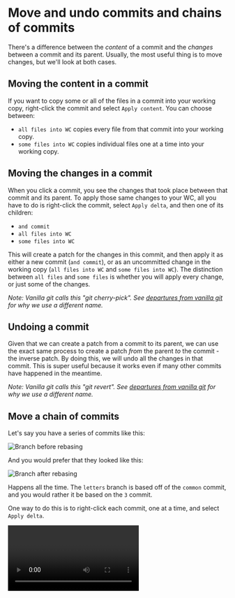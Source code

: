 
# Move and undo commits and chains of commits

There's a difference between the *content* of a commit and the *changes* between a commit and its parent.  Usually, the most useful thing is to move changes, but we'll look at both cases.

## Moving the content in a commit

If you want to copy some or all of the files in a commit into your working copy, right-click the commit and select <Inline alt="Apply content icon" src="time-travel/cherry-pick-and-rebase/apply_file.png" />`Apply content`.  You can choose between:

- <Inline alt="All files icon" src="time-travel/cherry-pick-and-rebase/blank_folder.png" />`all files into WC` copies every file from that commit into your working copy.
- <Inline alt="Some files icon" src="time-travel/cherry-pick-and-rebase/blank_file.png" />`some files into WC` copies individual files one at a time into your working copy.

## Moving the changes in a commit

When you click a commit, you see the changes that took place between that commit and its parent.  To apply those same changes to your WC, all you have to do is right-click the commit, select <Inline alt="Apply delta icon" src="time-travel/cherry-pick-and-rebase/apply_delta.png" />`Apply delta`, and then one of its children:

- <Inline alt="Commit icon" src="time-travel/cherry-pick-and-rebase/commit.png" />`and commit`
- <Inline alt="All files icon" src="time-travel/cherry-pick-and-rebase/blank_folder.png" />`all files into WC`
- <Inline alt="Some files icon" src="time-travel/cherry-pick-and-rebase/blank_file.png" />`some files into WC`

This will create a patch for the changes in this commit, and then apply it as either a new commit (`and commit`), or as an uncommitted change in the working copy (`all files into WC` and `some files into WC`).  The distinction between `all files` and `some files` is whether you will apply every change, or just some of the changes.

*Note: Vanilla git calls this "git cherry-pick".  See [departures from vanilla git](/epilogue/departures) for why we use a different name.*

## Undoing a commit

Given that we can create a patch from a commit to its parent, we can use the exact same process to create a patch *from* the parent *to* the commit - the inverse patch.  By doing this, we will undo all the changes in that commit.  This is super useful because it works even if many other commits have happened in the meantime.

*Note: Vanilla git calls this "git revert".  See [departures from vanilla git](/epilogue/departures) for why we use a different name.*

## Move a chain of commits

Let's say you have a series of commits like this:

![Branch before rebasing](time-travel/cherry-pick-and-rebase/before-rebase.png)

And you would prefer that they looked like this:

![Branch after rebasing](time-travel/cherry-pick-and-rebase/after-rebase.png)

Happens all the time.  The `letters` branch is based off of the `common` commit, and you would rather it be based on the `3` commit.

One way to do this is to right-click each commit, one at a time, and select <Inline alt="Apply delta icon" src="time-travel/cherry-pick-and-rebase/apply_delta.png" />`Apply delta`.

<Video mp4="time-travel/cherry-pick-and-rebase/rebase-by-cherry-picking.mp4"/>

A faster way to accomplish this is the <Inline alt="Rebase icon" src="time-travel/cherry-pick-and-rebase/rebase.png" />`rebase` command.  Here's how it works:

- checkout the branch you want to move
- right-click the branch you'd like to change its base to
- select <Inline alt="Rebase icon" src="time-travel/cherry-pick-and-rebase/rebase.png" />`rebase`

<Video mp4="time-travel/cherry-pick-and-rebase/rebase-actual.mp4"/>

## Rebase onto origin/master

The scenario above happens especially often in a team setting - somebody else uploaded their changes before you did.  Because it's so common, there's a shortcut for exactly this case:

![Rebase onto origin/master](time-travel/cherry-pick-and-rebase/TODO.png)

But you need to be careful about rebasing branches which you have shared.  When your branch moves to the new tip after a rebase, your old commits are [lost](/branches/reflog).

![Rebase deletes commits](time-travel/cherry-pick-and-rebase/TODO.png)

That's fine if you haven't shared those commits with anyone else, but it's not good if you already have.  In the situation below, for example, the commits in `master` have already been published to `origin/sharedFeature`.

![Not good to rebase](time-travel/cherry-pick-and-rebase/TODO.png)

If you rebase `master`, there will be some duplicated commits!

![Duplicated commits](time-travel/cherry-pick-and-rebase/TODO.png)

[Merging](/time-travel/merge) is never bad, only use rebase when you haven't shared the commits with anyone else.

## rebase(123, abc) == merge(123, abc)

The final result of rebasing one branch onto another is *exactly* the same as the final result of merging those two branches, except for the history.

<Video mp4="time-travel/cherry-pick-and-rebase/rebase-compare-to-merge.mp4"/>

The *only* difference is in the story that your history will tell.  So whether we like it or not, every time we choose either to merge or to rebase, we have made a subjective, editorial decision about what kind of history will tell a better story.  Which sets us up perfectly for our next topic: [rewriting history](/time-travel/rewrite-history).
